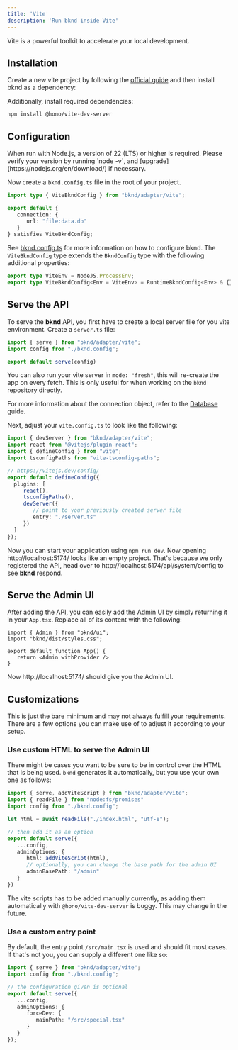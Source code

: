 ```yaml
---
title: 'Vite'
description: 'Run bknd inside Vite'
---
```


Vite is a powerful toolkit to accelerate your local development.

## Installation
Create a new vite project by following the [official guide](https://vite.dev/guide/#scaffolding-your-first-vite-project)
and then install bknd as a dependency:
<InstallBknd />

Additionally, install required dependencies:
```bash
npm install @hono/vite-dev-server
```

## Configuration

<Warning>
   When run with Node.js, a version of 22 (LTS) or higher is required. Please verify your version by running `node -v`, and [upgrade](https://nodejs.org/en/download/) if necessary.
</Warning>

Now create a `bknd.config.ts` file in the root of your project.

```typescript bknd.config.ts
import type { ViteBkndConfig } from "bknd/adapter/vite";

export default {
   connection: {
      url: "file:data.db"
   }
} satisfies ViteBkndConfig;
```

See [bknd.config.ts](/extending/config) for more information on how to configure bknd.
The `ViteBkndConfig` type extends the `BkndConfig` type with the following additional properties:

```typescript
export type ViteEnv = NodeJS.ProcessEnv;
export type ViteBkndConfig<Env = ViteEnv> = RuntimeBkndConfig<Env> & {};
```

## Serve the API
To serve the **bknd** API, you first have to create a local server file for you vite environment.
Create a `server.ts` file:

```typescript
import { serve } from "bknd/adapter/vite";
import config from "./bknd.config";

export default serve(config)
```
You can also run your vite server in `mode: "fresh"`, this will re-create the app on every fetch.
This is only useful for when working on the `bknd` repository directly.

For more information about the connection object, refer to the [Database](/usage/database) guide.

Next, adjust your `vite.config.ts` to look like the following:
```ts
import { devServer } from "bknd/adapter/vite";
import react from "@vitejs/plugin-react";
import { defineConfig } from "vite";
import tsconfigPaths from "vite-tsconfig-paths";

// https://vitejs.dev/config/
export default defineConfig({
  plugins: [
     react(),
     tsconfigPaths(),
     devServer({
        // point to your previously created server file
        entry: "./server.ts"
     })
  ]
});
```

Now you can start your application using `npm run dev`. Now opening http://localhost:5174/
looks like an empty project. That's because we only registered the API, head over to
http://localhost:5174/api/system/config to see **bknd** respond.

## Serve the Admin UI
After adding the API, you can easily add the Admin UI by simply returning it in your `App.tsx`.
Replace all of its content with the following:

```tsx
import { Admin } from "bknd/ui";
import "bknd/dist/styles.css";

export default function App() {
   return <Admin withProvider />
}
```

Now http://localhost:5174/ should give you the Admin UI.

## Customizations
This is just the bare minimum and may not always fulfill your requirements. There are a few
options you can make use of to adjust it according to your setup.

### Use custom HTML to serve the Admin UI
There might be cases you want to be sure to be in control over the HTML that is being used.
`bknd` generates it automatically, but you use your own one as follows:

```typescript server.ts
import { serve, addViteScript } from "bknd/adapter/vite";
import { readFile } from "node:fs/promises"
import config from "./bknd.config";

let html = await readFile("./index.html", "utf-8");

// then add it as an option
export default serve({ 
   ...config, 
   adminOptions: { 
      html: addViteScript(html),
      // optionally, you can change the base path for the admin UI
      adminBasePath: "/admin"
   } 
})
```

The vite scripts has to be added manually currently, as adding them automatically with
`@hono/vite-dev-server` is buggy. This may change in the future.

### Use a custom entry point
By default, the entry point `/src/main.tsx` is used and should fit most cases. If that's not you,
you can supply a different one like so:

```typescript server.ts
import { serve } from "bknd/adapter/vite";
import config from "./bknd.config";

// the configuration given is optional
export default serve({
   ...config,
   adminOptions: {
      forceDev: {
         mainPath: "/src/special.tsx"
      }
   }
});
```